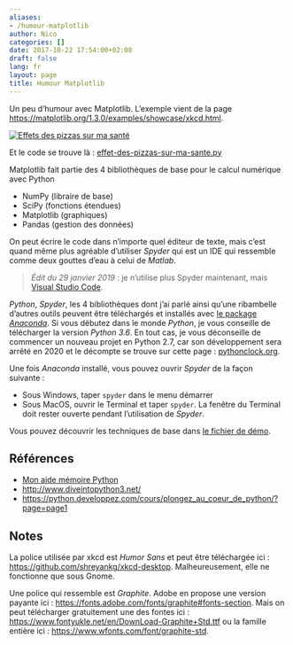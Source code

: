 ```yaml
---
aliases:
- /humour-matplotlib
author: Nico
categories: []
date: 2017-10-22 17:54:00+02:00
draft: false
lang: fr
layout: page
title: Humour Matplotlib
---
```


Un peu d’humour avec Matplotlib. L’exemple vient de la page <https://matplotlib.org/1.3.0/examples/showcase/xkcd.html>.

[![Effets des pizzas sur ma santé][img_1]][img_1]

[img_1]: ./images/effet-des-pizzas-sur-ma-sante.png

Et le code se trouve là : [effet-des-pizzas-sur-ma-sante.py][effet-des-pizzas-sur-ma-sante]

Matplotlib fait partie des 4 bibliothèques de base pour le calcul numérique avec Python

-   NumPy (libraire de base)
-   SciPy (fonctions étendues)
-   Matplotlib (graphiques)
-   Pandas (gestion des données)

On peut écrire le code dans n’importe quel éditeur de texte, mais c’est quand même plus agréable d’utiliser _Spyder_ qui est un IDE qui ressemble comme deux gouttes d’eau à celui de _Matlab_.

> *Édit du 29 janvier 2019* : je n’utilise plus Spyder maintenant, mais [Visual Studio Code](https://code.visualstudio.com/).

_Python_, _Spyder_, les 4 bibliothèques dont j’ai parlé ainsi qu’une ribambelle d’autres outils peuvent être téléchargés et installés avec [le package _Anaconda_](https://www.anaconda.com/download/). Si vous débutez dans le monde _Python_, je vous conseille de télécharger la version _Python 3.6_. En tout cas, je vous déconseille de commencer un nouveau projet en Python 2.7, car son développement sera arrêté en 2020 et le décompte se trouve sur cette page : [pythonclock.org](https://pythonclock.org/).

Une fois _Anaconda_ installé, vous pouvez ouvrir _Spyder_ de la façon suivante :

-   Sous Windows, taper `spyder` dans le menu démarrer
-   Sous MacOS, ouvrir le Terminal et taper `spyder`. La fenêtre du Terminal doit rester ouverte pendant l’utilisation de _Spyder_.

Vous pouvez découvrir les techniques de base dans [le fichier de démo][demo].

## Références

-   [Mon aide mémoire Python](./docs/python_aide-memoire.py)
-   <http://www.diveintopython3.net/>
-   <https://python.developpez.com/cours/plongez_au_coeur_de_python/?page=page1>

[effet-des-pizzas-sur-ma-sante]: ./docs/effet-des-pizzas-sur-ma-sante.py
[demo]: ./docs/demo.py

## Notes

La police utilisée par xkcd est _Humor Sans_ et peut être téléchargée ici : <https://github.com/shreyankg/xkcd-desktop>. Malheureusement, elle ne fonctionne que sous Gnome.

Une police qui ressemble est _Graphite_. Adobe en propose une version payante ici : <https://fonts.adobe.com/fonts/graphite#fonts-section>. Mais on peut télécharger gratuitement une des fontes ici : <https://www.fontyukle.net/en/DownLoad-Graphite+Std.ttf> ou la famille entière ici : <https://www.wfonts.com/font/graphite-std>.
